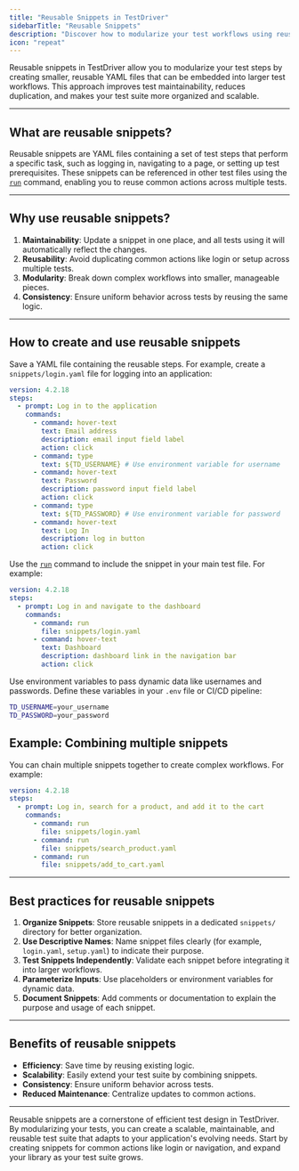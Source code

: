 ```yaml
---
title: "Reusable Snippets in TestDriver"
sidebarTitle: "Reusable Snippets"
description: "Discover how to modularize your test workflows using reusable YAML snippets in TestDriver for improved maintainability and scalability."
icon: "repeat"
---
```



Reusable snippets in TestDriver allow you to modularize your test steps by creating smaller, reusable YAML files that can be embedded into larger test workflows. This approach improves test maintainability, reduces duplication, and makes your test suite more organized and scalable.

---

## What are reusable snippets?

Reusable snippets are YAML files containing a set of test steps that perform a specific task, such as logging in, navigating to a page, or setting up test prerequisites. These snippets can be referenced in other test files using the [`run`](/commands/run) command, enabling you to reuse common actions across multiple tests.

---

## Why use reusable snippets?

1. **Maintainability**: Update a snippet in one place, and all tests using it will automatically reflect the changes.
2. **Reusability**: Avoid duplicating common actions like login or setup across multiple tests.
3. **Modularity**: Break down complex workflows into smaller, manageable pieces.
4. **Consistency**: Ensure uniform behavior across tests by reusing the same logic.

---

## How to create and use reusable snippets

<Steps>
<Step title="Create a Snippet">

Save a YAML file containing the reusable steps. For example, create a `snippets/login.yaml` file for logging into an application:

```yaml
version: 4.2.18
steps:
  - prompt: Log in to the application
    commands:
      - command: hover-text
        text: Email address
        description: email input field label
        action: click
      - command: type
        text: ${TD_USERNAME} # Use environment variable for username
      - command: hover-text
        text: Password
        description: password input field label
        action: click
      - command: type
        text: ${TD_PASSWORD} # Use environment variable for password
      - command: hover-text
        text: Log In
        description: log in button
        action: click
```

</Step>

<Step title="Reference the Snippet in a Test">

Use the [`run`](/commands/run) command to include the snippet in your main test file. For example:

```yaml
version: 4.2.18
steps:
  - prompt: Log in and navigate to the dashboard
    commands:
      - command: run
        file: snippets/login.yaml
      - command: hover-text
        text: Dashboard
        description: dashboard link in the navigation bar
        action: click
```

</Step>

<Step title="Parameterize Inputs">

Use environment variables to pass dynamic data like usernames and passwords. Define these variables in your `.env` file or CI/CD pipeline:

```bash
TD_USERNAME=your_username
TD_PASSWORD=your_password
```

<GitignoreWarning/>
</Step>
</Steps>

## Example: Combining multiple snippets

You can chain multiple snippets together to create complex workflows. For example:

```yaml
version: 4.2.18
steps:
  - prompt: Log in, search for a product, and add it to the cart
    commands:
      - command: run
        file: snippets/login.yaml
      - command: run
        file: snippets/search_product.yaml
      - command: run
        file: snippets/add_to_cart.yaml
```

---

## Best practices for reusable snippets

1. **Organize Snippets**: Store reusable snippets in a dedicated `snippets/` directory for better organization.
2. **Use Descriptive Names**: Name snippet files clearly (for example, `login.yaml`, `setup.yaml`) to indicate their purpose.
3. **Test Snippets Independently**: Validate each snippet before integrating it into larger workflows.
4. **Parameterize Inputs**: Use placeholders or environment variables for dynamic data.
5. **Document Snippets**: Add comments or documentation to explain the purpose and usage of each snippet.

---

## Benefits of reusable snippets

- **Efficiency**: Save time by reusing existing logic.
- **Scalability**: Easily extend your test suite by combining snippets.
- **Consistency**: Ensure uniform behavior across tests.
- **Reduced Maintenance**: Centralize updates to common actions.

---

Reusable snippets are a cornerstone of efficient test design in TestDriver. By modularizing your tests, you can create a scalable, maintainable, and reusable test suite that adapts to your application's evolving needs. Start by creating snippets for common actions like login or navigation, and expand your library as your test suite grows.
